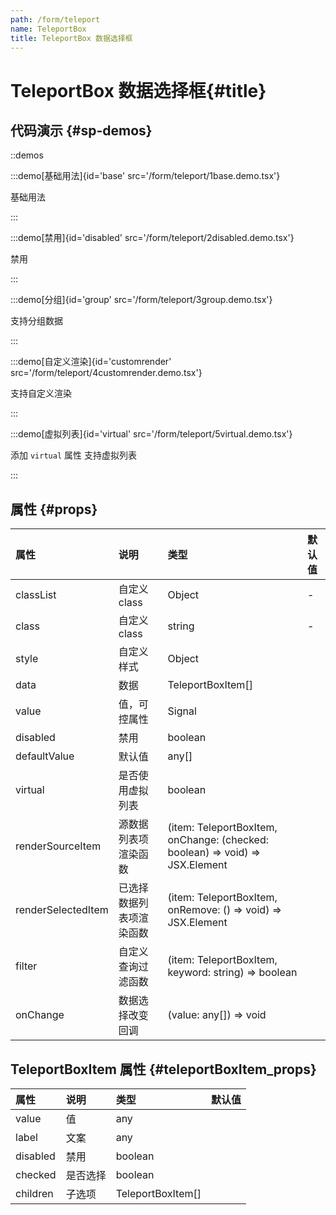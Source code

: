 ```yaml
---
path: /form/teleport
name: TeleportBox
title: TeleportBox 数据选择框
---
```


<div class="sys-ctx-main-left">

# TeleportBox 数据选择框\{#title\}

## 代码演示 \{#sp-demos\}

::demos

:::demo[基础用法]{id='base' src='/form/teleport/1base.demo.tsx'}

基础用法

:::


:::demo[禁用]{id='disabled' src='/form/teleport/2disabled.demo.tsx'}

禁用

:::


:::demo[分组]{id='group' src='/form/teleport/3group.demo.tsx'}

支持分组数据

:::


:::demo[自定义渲染]{id='customrender' src='/form/teleport/4customrender.demo.tsx'}

支持自定义渲染

:::


:::demo[虚拟列表]{id='virtual' src='/form/teleport/5virtual.demo.tsx'}

添加 `virtual` 属性 支持虚拟列表

:::




## 属性 \{#props\}

| 属性 | 说明 | 类型 | 默认值 |
| :--- | :---- | :--- | :--- |
|classList|自定义class|Object|-|
|class|自定义class|string|-|
|style|自定义样式|Object||
|data|数据|TeleportBoxItem[]||
|value|值，可控属性|Signal||
|disabled|禁用|boolean||
|defaultValue|默认值|any[]||
|virtual|是否使用虚拟列表|boolean||
|renderSourceItem|源数据列表项渲染函数|(item: TeleportBoxItem, onChange: (checked: boolean) => void) => JSX.Element||
|renderSelectedItem|已选择数据列表项渲染函数|(item: TeleportBoxItem, onRemove: () => void) => JSX.Element||
|filter|自定义查询过滤函数|(item: TeleportBoxItem, keyword: string) => boolean||
|onChange|数据选择改变回调|(value: any[]) => void||


## TeleportBoxItem 属性 \{#teleportBoxItem_props\}

| 属性 | 说明 | 类型 | 默认值 |
| :--- | :---- | :--- | :--- |
|value|值|any||
|label|文案|any||
|disabled|禁用|boolean||
|checked|是否选择|boolean||
|children|子选项|TeleportBoxItem[]||




</div>